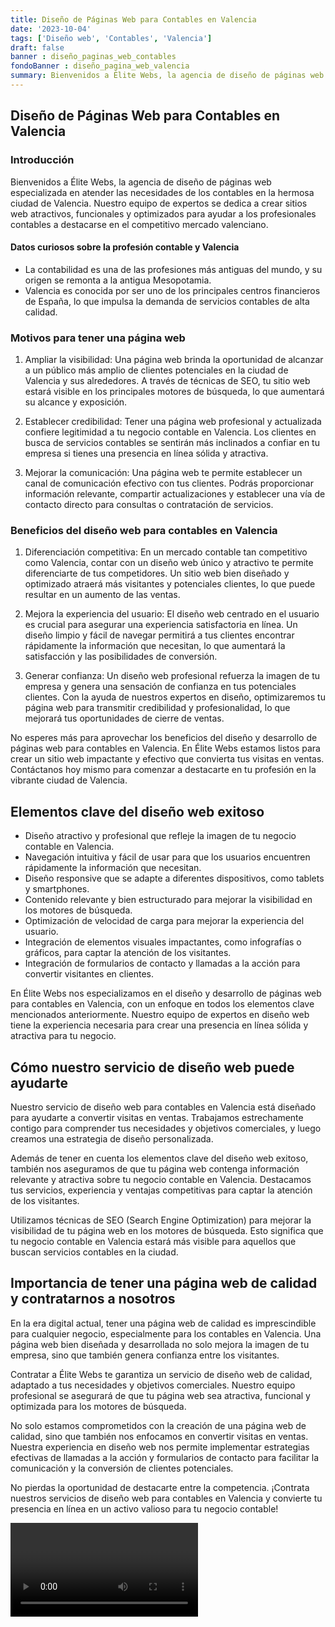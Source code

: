 ```yaml
---
title: Diseño de Páginas Web para Contables en Valencia
date: '2023-10-04'
tags: ['Diseño web', 'Contables', 'Valencia']
draft: false
banner : diseño_paginas_web_contables
fondoBanner : diseño_pagina_web_valencia
summary: Bienvenidos a Élite Webs, la agencia de diseño de páginas web especializada en atender las necesidades de los contables en la hermosa ciudad de Valencia. Nuestro equipo de expertos se dedica a crear sitios web atractivos, funcionales y optimizados para ayudar a los profesionales contables a destacarse en el competitivo mercado valenciano.
---
```


## Diseño de Páginas Web para Contables en Valencia

### Introducción

Bienvenidos a Élite Webs, la agencia de diseño de páginas web especializada en atender las necesidades de los contables en la hermosa ciudad de Valencia. Nuestro equipo de expertos se dedica a crear sitios web atractivos, funcionales y optimizados para ayudar a los profesionales contables a destacarse en el competitivo mercado valenciano.

#### Datos curiosos sobre la profesión contable y Valencia

- La contabilidad es una de las profesiones más antiguas del mundo, y su origen se remonta a la antigua Mesopotamia.
- Valencia es conocida por ser uno de los principales centros financieros de España, lo que impulsa la demanda de servicios contables de alta calidad.

### Motivos para tener una página web

1. Ampliar la visibilidad: Una página web brinda la oportunidad de alcanzar a un público más amplio de clientes potenciales en la ciudad de Valencia y sus alrededores. A través de técnicas de SEO, tu sitio web estará visible en los principales motores de búsqueda, lo que aumentará su alcance y exposición.

2. Establecer credibilidad: Tener una página web profesional y actualizada confiere legitimidad a tu negocio contable en Valencia. Los clientes en busca de servicios contables se sentirán más inclinados a confiar en tu empresa si tienes una presencia en línea sólida y atractiva.

3. Mejorar la comunicación: Una página web te permite establecer un canal de comunicación efectivo con tus clientes. Podrás proporcionar información relevante, compartir actualizaciones y establecer una vía de contacto directo para consultas o contratación de servicios.

### Beneficios del diseño web para contables en Valencia

1. Diferenciación competitiva: En un mercado contable tan competitivo como Valencia, contar con un diseño web único y atractivo te permite diferenciarte de tus competidores. Un sitio web bien diseñado y optimizado atraerá más visitantes y potenciales clientes, lo que puede resultar en un aumento de las ventas.

2. Mejora la experiencia del usuario: El diseño web centrado en el usuario es crucial para asegurar una experiencia satisfactoria en línea. Un diseño limpio y fácil de navegar permitirá a tus clientes encontrar rápidamente la información que necesitan, lo que aumentará la satisfacción y las posibilidades de conversión.

3. Generar confianza: Un diseño web profesional refuerza la imagen de tu empresa y genera una sensación de confianza en tus potenciales clientes. Con la ayuda de nuestros expertos en diseño, optimizaremos tu página web para transmitir credibilidad y profesionalidad, lo que mejorará tus oportunidades de cierre de ventas.

No esperes más para aprovechar los beneficios del diseño y desarrollo de páginas web para contables en Valencia. En Élite Webs estamos listos para crear un sitio web impactante y efectivo que convierta tus visitas en ventas. Contáctanos hoy mismo para comenzar a destacarte en tu profesión en la vibrante ciudad de Valencia.

<GifSeo />

<Cta />

## Elementos clave del diseño web exitoso

- Diseño atractivo y profesional que refleje la imagen de tu negocio contable en Valencia.
- Navegación intuitiva y fácil de usar para que los usuarios encuentren rápidamente la información que necesitan.
- Diseño responsive que se adapte a diferentes dispositivos, como tablets y smartphones.
- Contenido relevante y bien estructurado para mejorar la visibilidad en los motores de búsqueda.
- Optimización de velocidad de carga para mejorar la experiencia del usuario.
- Integración de elementos visuales impactantes, como infografías o gráficos, para captar la atención de los visitantes.
- Integración de formularios de contacto y llamadas a la acción para convertir visitantes en clientes.

En Élite Webs nos especializamos en el diseño y desarrollo de páginas web para contables en Valencia, con un enfoque en todos los elementos clave mencionados anteriormente. Nuestro equipo de expertos en diseño web tiene la experiencia necesaria para crear una presencia en línea sólida y atractiva para tu negocio.

## Cómo nuestro servicio de diseño web puede ayudarte

Nuestro servicio de diseño web para contables en Valencia está diseñado para ayudarte a convertir visitas en ventas. Trabajamos estrechamente contigo para comprender tus necesidades y objetivos comerciales, y luego creamos una estrategia de diseño personalizada.

Además de tener en cuenta los elementos clave del diseño web exitoso, también nos aseguramos de que tu página web contenga información relevante y atractiva sobre tu negocio contable en Valencia. Destacamos tus servicios, experiencia y ventajas competitivas para captar la atención de los visitantes.

Utilizamos técnicas de SEO (Search Engine Optimization) para mejorar la visibilidad de tu página web en los motores de búsqueda. Esto significa que tu negocio contable en Valencia estará más visible para aquellos que buscan servicios contables en la ciudad.

## Importancia de tener una página web de calidad y contratarnos a nosotros

En la era digital actual, tener una página web de calidad es imprescindible para cualquier negocio, especialmente para los contables en Valencia. Una página web bien diseñada y desarrollada no solo mejora la imagen de tu empresa, sino que también genera confianza entre los visitantes.

Contratar a Élite Webs te garantiza un servicio de diseño web de calidad, adaptado a tus necesidades y objetivos comerciales. Nuestro equipo profesional se asegurará de que tu página web sea atractiva, funcional y optimizada para los motores de búsqueda.

No solo estamos comprometidos con la creación de una página web de calidad, sino que también nos enfocamos en convertir visitas en ventas. Nuestra experiencia en diseño web nos permite implementar estrategias efectivas de llamadas a la acción y formularios de contacto para facilitar la comunicación y la conversión de clientes potenciales.

No pierdas la oportunidad de destacarte entre la competencia. ¡Contrata nuestros servicios de diseño web para contables en Valencia y convierte tu presencia en línea en un activo valioso para tu negocio contable!

<Video />

<CtaBot job='Contables' city='Valencia'/>

<Gmaps query='Valencia+españa+maps' />